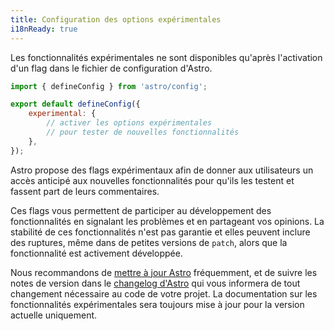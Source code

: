 ```yaml
---
title: Configuration des options expérimentales
i18nReady: true
---
```


Les fonctionnalités expérimentales ne sont disponibles qu'après l'activation d'un flag dans le fichier de configuration d'Astro.

```js title="astro.config.mjs"
import { defineConfig } from 'astro/config';

export default defineConfig({
    experimental: {
        // activer les options expérimentales
        // pour tester de nouvelles fonctionnalités
    },
});
```


Astro propose des flags expérimentaux afin de donner aux utilisateurs un accès anticipé aux nouvelles fonctionnalités pour qu'ils les testent et fassent part de leurs commentaires.

Ces flags vous permettent de participer au développement des fonctionnalités en signalant les problèmes et en partageant vos opinions. La stabilité de ces fonctionnalités n'est pas garantie et elles peuvent inclure des ruptures, même dans de petites versions de `patch`, alors que la fonctionnalité est activement développée.

Nous recommandons de [mettre à jour Astro](/fr/upgrade-astro/#mise-à-jour-vers-la-dernière-version) fréquemment, et de suivre les notes de version dans le [changelog d'Astro](https://github.com/withastro/astro/blob/main/packages/astro/CHANGELOG.md) qui vous informera de tout changement nécessaire au code de votre projet. La documentation sur les fonctionnalités expérimentales sera toujours mise à jour pour la version actuelle uniquement.
